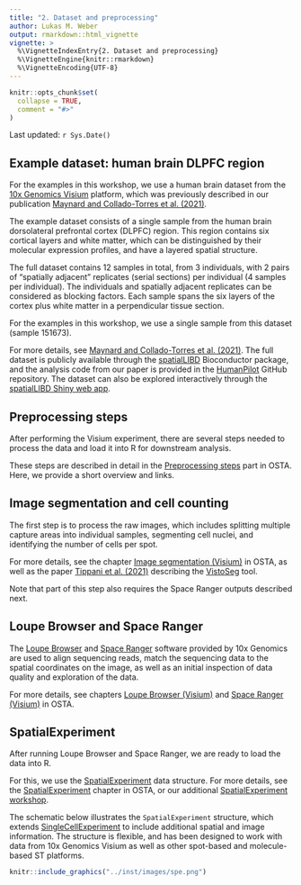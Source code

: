 ```yaml
---
title: "2. Dataset and preprocessing"
author: Lukas M. Weber
output: rmarkdown::html_vignette
vignette: >
  %\VignetteIndexEntry{2. Dataset and preprocessing}
  %\VignetteEngine{knitr::rmarkdown}
  %\VignetteEncoding{UTF-8}
---
```



```r
knitr::opts_chunk$set(
  collapse = TRUE,
  comment = "#>"
)
```

Last updated: `r Sys.Date()`


## Example dataset: human brain DLPFC region

For the examples in this workshop, we use a human brain dataset from the [10x Genomics Visium](https://www.10xgenomics.com/products/spatial-gene-expression) platform, which was previously described in our publication [Maynard and Collado-Torres et al. (2021)](https://www.nature.com/articles/s41593-020-00787-0).

The example dataset consists of a single sample from the human brain dorsolateral prefrontal cortex (DLPFC) region. This region contains six cortical layers and white matter, which can be distinguished by their molecular expression profiles, and have a layered spatial structure.

The full dataset contains 12 samples in total, from 3 individuals, with 2 pairs of "spatially adjacent" replicates (serial sections) per individual (4 samples per individual). The individuals and spatially adjacent replicates can be considered as blocking factors. Each sample spans the six layers of the cortex plus white matter in a perpendicular tissue section.

For the examples in this workshop, we use a single sample from this dataset (sample 151673).

For more details, see [Maynard and Collado-Torres et al. (2021)](https://www.nature.com/articles/s41593-020-00787-0). The full dataset is publicly available through the [spatialLIBD](http://bioconductor.org/packages/spatialLIBD) Bioconductor package, and the analysis code from our paper is provided in the [HumanPilot](https://github.com/LieberInstitute/HumanPilot) GitHub repository. The dataset can also be explored interactively through the [spatialLIBD Shiny web app](http://spatial.libd.org/spatialLIBD/).


## Preprocessing steps

After performing the Visium experiment, there are several steps needed to process the data and load it into R for downstream analysis.

These steps are described in detail in the [Preprocessing steps](https://lmweber.org/OSTA-book/preprocessing-steps.html) part in OSTA. Here, we provide a short overview and links.


## Image segmentation and cell counting

The first step is to process the raw images, which includes splitting multiple capture areas into individual samples, segmenting cell nuclei, and identifying the number of cells per spot.

For more details, see the chapter [Image segmentation (Visium)](https://lmweber.org/OSTA-book/image-segmentation-visium.html) in OSTA, as well as the paper [Tippani et al. (2021)](https://www.biorxiv.org/content/10.1101/2021.08.04.452489v1) describing the [VistoSeg](http://research.libd.org/VistoSeg/) tool.

Note that part of this step also requires the Space Ranger outputs described next.


## Loupe Browser and Space Ranger

The [Loupe Browser](https://www.10xgenomics.com/products/loupe-browser) and [Space Ranger](https://support.10xgenomics.com/spatial-gene-expression/software/pipelines/latest/what-is-space-ranger) software provided by 10x Genomics are used to align sequencing reads, match the sequencing data to the spatial coordinates on the image, as well as an initial inspection of data quality and exploration of the data.

For more details, see chapters [Loupe Browser (Visium)](https://lmweber.org/OSTA-book/loupe-browser-visium.html) and [Space Ranger (Visium)](https://lmweber.org/OSTA-book/space-ranger-visium.html) in OSTA.


## SpatialExperiment

After running Loupe Browser and Space Ranger, we are ready to load the data into R.

For this, we use the [SpatialExperiment](https://bioconductor.org/packages/SpatialExperiment) data structure. For more details, see the [SpatialExperiment](https://lmweber.org/OSTA-book/spatialexperiment.html) chapter in OSTA, or our additional [SpatialExperiment workshop](https://drighelli.github.io/SpatialExperiment_Bioc2021/index.html).

The schematic below illustrates the `SpatialExperiment` structure, which extends [SingleCellExperiment](https://bioconductor.org/packages/SingleCellExperiment) to include additional spatial and image information. The structure is flexible, and has been designed to work with data from 10x Genomics Visium as well as other spot-based and molecule-based ST platforms.

```r
knitr::include_graphics("../inst/images/spe.png")
```


